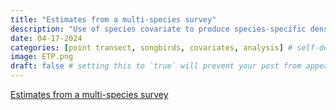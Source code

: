 ```yaml
---
title: "Estimates from a multi-species survey"
description: "Use of species covariate to produce species-specific density estimates when number of detections for some species is small."
date: 04-17-2024
categories: [point transect, songbirds, covariates, analysis] # self-defined categories
image: ETP.png
draft: false # setting this to `true` will prevent your post from appearing on your listing page until you're ready!
---
```


[Estimates from a multi-species survey](https://distancedevelopment.github.io/Distance/articles/species-covariate-distill.html)
